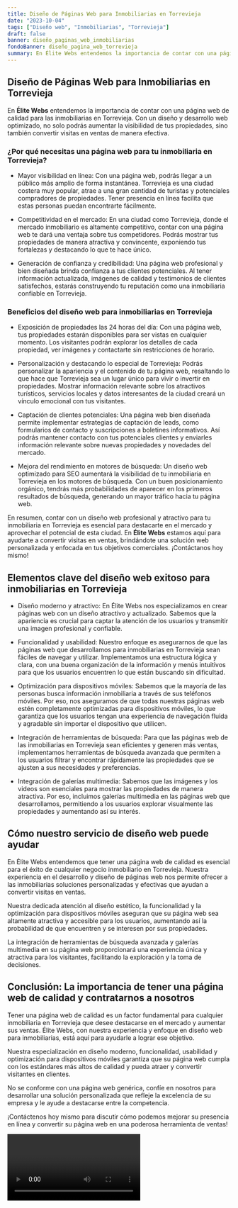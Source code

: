 ```yaml
---
title: Diseño de Páginas Web para Inmobiliarias en Torrevieja
date: "2023-10-04"
tags: ["Diseño web", "Inmobiliarias", "Torrevieja"]
draft: false
banner: diseño_paginas_web_inmobiliarias
fondoBanner: diseño_pagina_web_torrevieja
summary: En Élite Webs entendemos la importancia de contar con una página web de calidad para las inmobiliarias en Torrevieja. Con un diseño y desarrollo web optimizado, no solo podrás aumentar la visibilidad de tus propiedades, sino también convertir visitas en ventas de manera efectiva.
---
```



## Diseño de Páginas Web para Inmobiliarias en Torrevieja

En **Élite Webs** entendemos la importancia de contar con una página web de calidad para las inmobiliarias en Torrevieja. Con un diseño y desarrollo web optimizado, no solo podrás aumentar la visibilidad de tus propiedades, sino también convertir visitas en ventas de manera efectiva.

### ¿Por qué necesitas una página web para tu inmobiliaria en Torrevieja?

- Mayor visibilidad en línea: Con una página web, podrás llegar a un público más amplio de forma instantánea. Torrevieja es una ciudad costera muy popular, atrae a una gran cantidad de turistas y potenciales compradores de propiedades. Tener presencia en línea facilita que estas personas puedan encontrarte fácilmente.

- Competitividad en el mercado: En una ciudad como Torrevieja, donde el mercado inmobiliario es altamente competitivo, contar con una página web te dará una ventaja sobre tus competidores. Podrás mostrar tus propiedades de manera atractiva y convincente, exponiendo tus fortalezas y destacando lo que te hace único.

- Generación de confianza y credibilidad: Una página web profesional y bien diseñada brinda confianza a tus clientes potenciales. Al tener información actualizada, imágenes de calidad y testimonios de clientes satisfechos, estarás construyendo tu reputación como una inmobiliaria confiable en Torrevieja.

### Beneficios del diseño web para inmobiliarias en Torrevieja

- Exposición de propiedades las 24 horas del día: Con una página web, tus propiedades estarán disponibles para ser vistas en cualquier momento. Los visitantes podrán explorar los detalles de cada propiedad, ver imágenes y contactarte sin restricciones de horario.

- Personalización y destacando lo especial de Torrevieja: Podrás personalizar la apariencia y el contenido de tu página web, resaltando lo que hace que Torrevieja sea un lugar único para vivir o invertir en propiedades. Mostrar información relevante sobre los atractivos turísticos, servicios locales y datos interesantes de la ciudad creará un vínculo emocional con tus visitantes.

- Captación de clientes potenciales: Una página web bien diseñada permite implementar estrategias de captación de leads, como formularios de contacto y suscripciones a boletines informativos. Así podrás mantener contacto con tus potenciales clientes y enviarles información relevante sobre nuevas propiedades y novedades del mercado.

- Mejora del rendimiento en motores de búsqueda: Un diseño web optimizado para SEO aumentará la visibilidad de tu inmobiliaria en Torrevieja en los motores de búsqueda. Con un buen posicionamiento orgánico, tendrás más probabilidades de aparecer en los primeros resultados de búsqueda, generando un mayor tráfico hacia tu página web.

En resumen, contar con un diseño web profesional y atractivo para tu inmobiliaria en Torrevieja es esencial para destacarte en el mercado y aprovechar el potencial de esta ciudad. En **Élite Webs** estamos aquí para ayudarte a convertir visitas en ventas, brindándote una solución web personalizada y enfocada en tus objetivos comerciales. ¡Contáctanos hoy mismo!

<GifSeo />

<Cta />

## Elementos clave del diseño web exitoso para inmobiliarias en Torrevieja

- Diseño moderno y atractivo: En Élite Webs nos especializamos en crear páginas web con un diseño atractivo y actualizado. Sabemos que la apariencia es crucial para captar la atención de los usuarios y transmitir una imagen profesional y confiable.

- Funcionalidad y usabilidad: Nuestro enfoque es asegurarnos de que las páginas web que desarrollamos para inmobiliarias en Torrevieja sean fáciles de navegar y utilizar. Implementamos una estructura lógica y clara, con una buena organización de la información y menús intuitivos para que los usuarios encuentren lo que están buscando sin dificultad.

- Optimización para dispositivos móviles: Sabemos que la mayoría de las personas busca información inmobiliaria a través de sus teléfonos móviles. Por eso, nos aseguramos de que todas nuestras páginas web estén completamente optimizadas para dispositivos móviles, lo que garantiza que los usuarios tengan una experiencia de navegación fluida y agradable sin importar el dispositivo que utilicen.

- Integración de herramientas de búsqueda: Para que las páginas web de las inmobiliarias en Torrevieja sean eficientes y generen más ventas, implementamos herramientas de búsqueda avanzada que permiten a los usuarios filtrar y encontrar rápidamente las propiedades que se ajusten a sus necesidades y preferencias.

- Integración de galerías multimedia: Sabemos que las imágenes y los videos son esenciales para mostrar las propiedades de manera atractiva. Por eso, incluimos galerías multimedia en las páginas web que desarrollamos, permitiendo a los usuarios explorar visualmente las propiedades y aumentando así su interés.

## Cómo nuestro servicio de diseño web puede ayudar

En Élite Webs entendemos que tener una página web de calidad es esencial para el éxito de cualquier negocio inmobiliario en Torrevieja. Nuestra experiencia en el desarrollo y diseño de páginas web nos permite ofrecer a las inmobiliarias soluciones personalizadas y efectivas que ayudan a convertir visitas en ventas.

Nuestra dedicada atención al diseño estético, la funcionalidad y la optimización para dispositivos móviles aseguran que su página web sea altamente atractiva y accesible para los usuarios, aumentando así la probabilidad de que encuentren y se interesen por sus propiedades.

La integración de herramientas de búsqueda avanzada y galerías multimedia en su página web proporcionará una experiencia única y atractiva para los visitantes, facilitando la exploración y la toma de decisiones.

## Conclusión: La importancia de tener una página web de calidad y contratarnos a nosotros

Tener una página web de calidad es un factor fundamental para cualquier inmobiliaria en Torrevieja que desee destacarse en el mercado y aumentar sus ventas. Élite Webs, con nuestra experiencia y enfoque en diseño web para inmobiliarias, está aquí para ayudarle a lograr ese objetivo.

Nuestra especialización en diseño moderno, funcionalidad, usabilidad y optimización para dispositivos móviles garantiza que su página web cumpla con los estándares más altos de calidad y pueda atraer y convertir visitantes en clientes.

No se conforme con una página web genérica, confíe en nosotros para desarrollar una solución personalizada que refleje la excelencia de su empresa y le ayude a destacarse entre la competencia.

¡Contáctenos hoy mismo para discutir cómo podemos mejorar su presencia en línea y convertir su página web en una poderosa herramienta de ventas!

<Video />

<CtaBot job="Inmobiliarias" city="Torrevieja" />

<Gmaps query="Torrevieja+españa+maps" />
